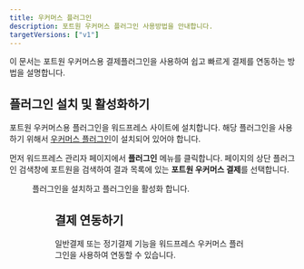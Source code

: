 ```yaml
---
title: 우커머스 플러그인
description: 포트원 우커머스 플러그인 사용방법을 안내합니다.
targetVersions: ["v1"]
---
```



이 문서는 포트원 우커머스용 결제플러그인을 사용하여 쉽고 빠르게 결제를 연동하는 방법을 설명합니다.

## 플러그인 설치 및 활성화하기

포트원 우커머스용 플러그인을 워드프레스 사이트에 설치합니다. 해당 플러그인을 사용하기 위해서
[우커머스 플러그인](https://ko.wordpress.org/plugins/woocommerce/)이 설치되어 있어야 합니다.

먼저 워드프레스 관리자 페이지에서 **플러그인** 메뉴를 클릭합니다. 페이지의 상단 플러그인 검색창에 포트원을 검색하여 결과 목록에 있는 **포트원
우커머스 결제**를 선택합니다.

<Figure src={image1} />

플러그인을 설치하고 플러그인을 활성화 합니다.

<Figure src={image2} />

## 결제 연동하기

일반결제 또는 정기결제 기능을 워드프레스 우커머스 플러그인을 사용하여 연동할 수 있습니다.

<ContentRef slug="/ko/payment" />

<ContentRef slug="/ko/subscription" />

